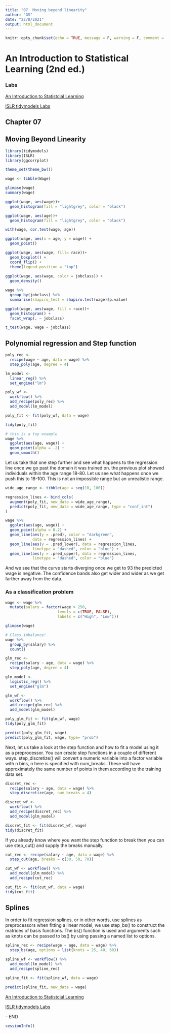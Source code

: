 ```yaml
---
title: "07. Moving beyond linearity"
author: "GS"
date: "22/8/2021"
output: html_document
---
```


```r
knitr::opts_chunk$set(echo = TRUE, message = F, warning = F, comment = "", fig.align = "center", fig.asp = .618)
```

# An Introduction to Statistical Learning (2nd ed.)
### Labs

[An Introduction to Statistcial Learning](https://www.statlearning.com/)

[ISLR tidymodels Labs](https://emilhvitfeldt.github.io/ISLR-tidymodels-labs/linear-regression.html)

## Chapter 07
## Moving Beyond Linearity

```r
library(tidymodels)
library(ISLR)
library(ggcorrplot)

theme_set(theme_bw())
```

```r
wage <- tibble(Wage)
```

```r
glimpse(wage)
summary(wage)

ggplot(wage, aes(wage))+
  geom_histogram(fill = "lightgrey", color = "black")

ggplot(wage, aes(age))+
  geom_histogram(fill = "lightgrey", color = "black")

with(wage, cor.test(wage, age))

ggplot(wage, aes(x = age, y = wage)) + 
  geom_point()

ggplot(wage, aes(wage, fill= race))+
  geom_boxplot() + 
  coord_flip() + 
  theme(legend.position = "top")
         
ggplot(wage, aes(wage, color = jobclass)) + 
  geom_density()

wage %>% 
  group_by(jobclass) %>% 
  summarise(shapiro_test = shapiro.test(wage)$p.value)

ggplot(wage, aes(wage, fill = race))+
  geom_histogram() + 
  facet_wrap(. ~ jobclass)

t_test(wage, wage ~ jobclass)
```


## Polynomial regression and Step function

```r

poly_rec <- 
  recipe(wage ~ age, data = wage) %>% 
  step_poly(age, degree = 4)

lm_model <- 
  linear_reg() %>% 
  set_engine("lm")

poly_wf <- 
  workflow() %>% 
  add_recipe(poly_rec) %>% 
  add_model(lm_model)
```
```r
poly_fit <- fit(poly_wf, data = wage)

tidy(poly_fit)
```

```r
# this is a toy example
wage %>% 
  ggplot(aes(age, wage)) + 
  geom_point(alpha = .2) + 
  geom_smooth()
```


Let us take that one step further and see what happens to the regression line once we go past the domain it was trained on. the previous plot showed individuals within the age range 18-80. Let us see what happens once we push this to 18-100. This is not an impossible range but an unrealistic range.

```r
wide_age_range <- tibble(age = seq(18, 100))

regression_lines <- bind_cols(
  augment(poly_fit, new_data = wide_age_range),
  predict(poly_fit, new_data = wide_age_range, type = "conf_int")
)

wage %>%
  ggplot(aes(age, wage)) +
  geom_point(alpha = 0.2) +
  geom_line(aes(y = .pred), color = "darkgreen",
            data = regression_lines) +
  geom_line(aes(y = .pred_lower), data = regression_lines, 
            linetype = "dashed", color = "blue") +
  geom_line(aes(y = .pred_upper), data = regression_lines, 
            linetype = "dashed", color = "blue")

```
And we see that the curve starts diverging once we get to 93 the predicted wage is negative. The confidence bands also get wider and wider as we get farther away from the data.


### As a classification problem

```r
wage <- wage %>%
  mutate(salary = factor(wage > 250, 
                       levels = c(TRUE, FALSE), 
                       labels = c("High", "Low")))

glimpse(wage)

# Class imbalance!
wage %>% 
  group_by(salary) %>% 
  count() 
```


```r
glm_rec <- 
  recipe(salary ~ age, data = wage) %>% 
  step_poly(age, degree = 4)

glm_model <- 
  logistic_reg() %>% 
  set_engine("glm")

glm_wf <- 
  workflow() %>% 
  add_recipe(glm_rec) %>% 
  add_model(glm_model)
```

```r
poly_glm_fit <- fit(glm_wf, wage)
tidy(poly_glm_fit)

```
```r
predict(poly_glm_fit, wage)
predict(poly_glm_fit, wage, type= "prob")
```

Next, let us take a look at the step function and how to fit a model using it as a preprocessor. You can create step functions in a couple of different ways. step_discretize() will convert a numeric variable into a factor variable with n bins, n here is specified with num_breaks. These will have approximately the same number of points in them according to the training data set.

```r
discret_rec <- 
  recipe(salary ~ age, data = wage) %>% 
  step_discretize(age, num_breaks = 4)

discret_wf <- 
  workflow() %>% 
  add_recipe(discret_rec) %>% 
  add_model(glm_model)

discret_fit <- fit(discret_wf, wage)
tidy(discret_fit)

```
If you already know where you want the step function to break then you can use step_cut() and supply the breaks manually.

```r
cut_rec <- recipe(salary ~ age, data = wage) %>%
  step_cut(age, breaks = c(30, 50, 70))

cut_wf <- workflow() %>%
  add_model(glm_model) %>%
  add_recipe(cut_rec)

cut_fit <- fit(cut_wf, data = wage)
tidy(cut_fit)

```
## Splines

In order to fit regression splines, or in other words, use splines as preprocessors when fitting a linear model, we use step_bs() to construct the matrices of basis functions. The bs() function is used and arguments such as knots can be passed to bs() by using passing a named list to options.

```r
spline_rec <- recipe(wage ~ age, data = wage) %>%
  step_bs(age, options = list(knots = 25, 40, 60))

spline_wf <- workflow() %>%
  add_model(lm_model) %>%
  add_recipe(spline_rec)

spline_fit <- fit(spline_wf, data = wage)

predict(spline_fit, new_data = wage)

```























[An Introduction to Statistcial Learning](https://www.statlearning.com/)

[ISLR tidymodels Labs](https://emilhvitfeldt.github.io/ISLR-tidymodels-labs/linear-regression.html)

-- END


```r
sessionInfo()
```






